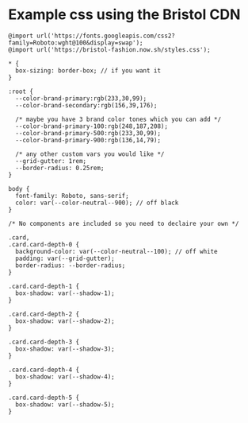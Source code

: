 
<Meta title="1. Docs/Examples" />

# Example css using the Bristol CDN

```
@import url('https://fonts.googleapis.com/css2?family=Roboto:wght@100&display=swap');
@import url('https://bristol-fashion.now.sh/styles.css');

* {
  box-sizing: border-box; // if you want it
}

:root {
  --color-brand-primary:rgb(233,30,99);
  --color-brand-secondary:rgb(156,39,176);

  /* maybe you have 3 brand color tones which you can add */
  --color-brand-primary-100:rgb(248,187,208);
  --color-brand-primary-500:rgb(233,30,99);
  --color-brand-primary-900:rgb(136,14,79);

  /* any other custom vars you would like */
  --grid-gutter: 1rem;
  --border-radius: 0.25rem;
}

body {
  font-family: Roboto, sans-serif;
  color: var(--color-neutral--900); // off black
}

/* No components are included so you need to declaire your own */

.card,
.card.card-depth-0 {
  background-color: var(--color-neutral--100); // off white
  padding: var(--grid-gutter);
  border-radius: --border-radius;
}

.card.card-depth-1 {
  box-shadow: var(--shadow-1);
}

.card.card-depth-2 {
  box-shadow: var(--shadow-2);
}

.card.card-depth-3 {
  box-shadow: var(--shadow-3);
}

.card.card-depth-4 {
  box-shadow: var(--shadow-4);
}

.card.card-depth-5 {
  box-shadow: var(--shadow-5);
}
```
